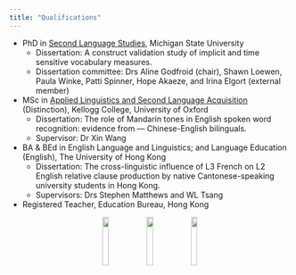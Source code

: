 ---
title: "Qualifications"
---

* PhD in [Second Language Studies](https://sls.msu.edu/), Michigan State University
  + Dissertation: A construct validation study of implicit and time sensitive vocabulary measures.
  + Dissertation committee: Drs Aline Godfroid (chair), Shawn Loewen, Paula Winke, Patti Spinner, Hope Akaeze, and Irina Elgort (external member)

* MSc in [Applied Linguistics and Second Language Acquisition](http://www.education.ox.ac.uk/programmes/msc-alsla/) (Distinction), Kellogg College, University of Oxford
  + Dissertation: The role of Mandarin tones in English spoken word recognition: evidence from — Chinese-English bilinguals.
  + Supervisor: Dr Xin Wang
  
* BA & BEd in English Language and Linguistics; and Language Education (English), The University of Hong Kong
  + Dissertation: The cross-linguistic influence of L3 French on L2 English relative clause production by native Cantonese-speaking university students in Hong Kong. 
  + Supervisors: Drs Stephen Matthews and WL Tsang

* Registered Teacher, Education Bureau, Hong Kong


<center>
 <img src="images/oxon.png" style="width:15%"> <img src="images/msu.png" style="width:15%"> <img src="images/hku.jpg" style="width:15%">
</center>